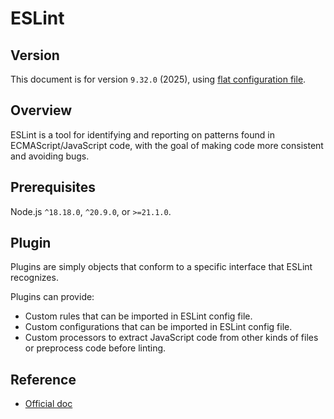 
# ESLint

## Version

This document is for version `9.32.0` (2025), using [flat configuration file](https://eslint.org/docs/latest/use/configure/configuration-files).


## Overview

ESLint is a tool for identifying and reporting on patterns found in ECMAScript/JavaScript code, with the goal of making code more consistent and avoiding bugs.


## Prerequisites

Node.js `^18.18.0`, `^20.9.0`, or `>=21.1.0`.


## Plugin

Plugins are simply objects that conform to a specific interface that ESLint recognizes.

Plugins can provide:
- Custom rules that can be imported in ESLint config file.
- Custom configurations that can be imported in ESLint config file.
- Custom processors to extract JavaScript code from other kinds of files or preprocess code before linting.


## Reference

- [Official doc](https://eslint.org/docs/latest/use/getting-started)
